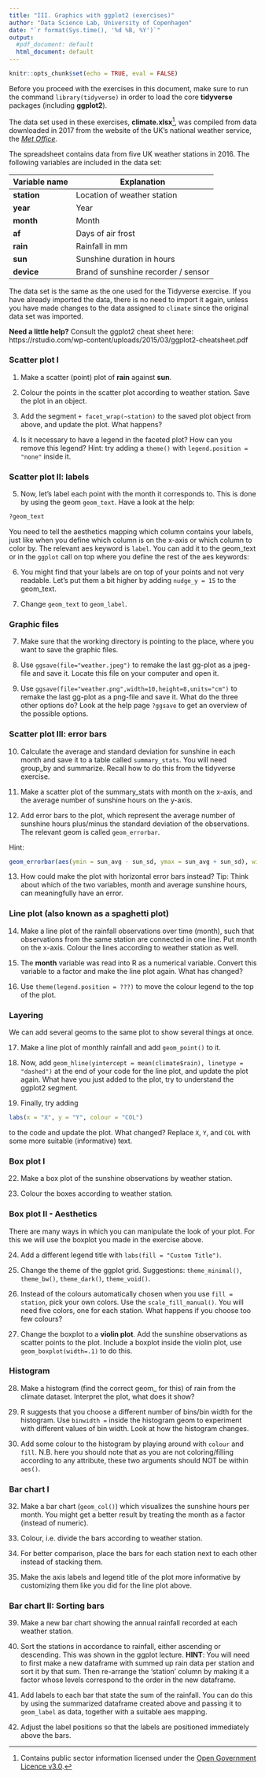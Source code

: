 ```yaml
---
title: "III. Graphics with ggplot2 (exercises)"
author: "Data Science Lab, University of Copenhagen"
date: "`r format(Sys.time(), '%d %B, %Y')`"
output:
  #pdf_document: default
  html_document: default
---
```


```r
knitr::opts_chunk$set(echo = TRUE, eval = FALSE)
```


Before you proceed with the exercises in this document, make sure to run the command `library(tidyverse)` in order to load the core **tidyverse** packages (including **ggplot2**).

The data set used in these exercises, **climate.xlsx**^[Contains public sector information licensed under the [Open Government Licence v3.0](http://www.nationalarchives.gov.uk/doc/open-government-licence/version/3/).], was compiled from data downloaded in 2017 from the website of the UK's national weather service, the [*Met Office*](http://www.metoffice.gov.uk/public/weather/climate-historic/).

The spreadsheet contains data from five UK weather stations in 2016. The following variables are included in the data set:

| Variable name | Explanation |
|-|-|
| **station** | Location of weather station | 
| **year** | Year | 
| **month** | Month |
| **af** | Days of air frost |
| **rain** | Rainfall in mm |
| **sun** | Sunshine duration in hours |
| **device** | Brand of sunshine recorder / sensor |

The data set is the same as the one used for the Tidyverse exercise. If you have already imported the data, there is no need to import it again, unless you have made changes to the data assigned to `climate` since the original data set was imported.


**Need a little help?** Consult the ggplot2 cheat sheet here: https://rstudio.com/wp-content/uploads/2015/03/ggplot2-cheatsheet.pdf   

### Scatter plot I
1. Make a scatter (point) plot of **rain** against **sun**.

2. Colour the points in the scatter plot according to weather station. Save the plot in an object.

3. Add the segment `+ facet_wrap(~station)` to the saved plot object from above, and update the plot. What happens?

4. Is it necessary to have a legend in the faceted plot? How can you remove this legend? Hint: try adding a `theme()` with `legend.position = "none"` inside it. 




### Scatter plot II: labels

5. Now, let's label each point with the month it corresponds to. This is done by using the geom `geom_text`. Have a look at the help:

```r
?geom_text
```

You need to tell the aesthetics mapping which column contains your labels, just like when you define which column is on the x-axis or which column to color by. The relevant aes keyword is `label`. You can add it to the geom_text or in the `ggplot` call on top where you define the rest of the aes keywords:


6. You might find that your labels are on top of your points and not very readable. Let's put them a bit higher by adding `nudge_y = 15` to the geom_text.

7. Change `geom_text` to `geom_label`.  



### Graphic files
7. Make sure that the working directory is pointing to the place, where you want to save the graphic files.

8. Use `ggsave(file="weather.jpeg")` to remake the last gg-plot as a jpeg-file and save it. Locate this file on your computer and open it.

9. Use `ggsave(file="weather.png",width=10,height=8,units="cm")` to remake the last gg-plot as a png-file and save it. What do the three other options do? Look at the help page `?ggsave` to get an overview of the possible options. 





### Scatter plot III: error bars

10. Calculate the average and standard deviation for sunshine in each month and save it to a table called `summary_stats`. You will need group_by and summarize. Recall how to do this from the tidyverse exercise.

11. Make a scatter plot of the summary_stats with month on the x-axis, and the average number of sunshine hours on the y-axis.

12. Add error bars to the plot, which represent the average number of sunshine hours plus/minus the standard deviation of the observations. The relevant geom is called `geom_errorbar`.

Hint:
```r
geom_errorbar(aes(ymin = sun_avg - sun_sd, ymax = sun_avg + sun_sd), width = 0.2)
```

13. How could make the plot with horizontal error bars instead? Tip: Think about which of the two variables, month and average sunshine hours, can meaningfully have an error.



### Line plot (also known as a spaghetti plot)

14. Make a line plot of the rainfall observations over time (month), such that observations from the same station are connected in one line. Put month on the x-axis. Colour the lines according to weather station as well.

15. The **month** variable was read into R as a numerical variable. Convert this variable to a factor and make the line plot again. What has changed?
 
16. Use `theme(legend.position = ???)` to move the colour legend to the top of the plot. 





### Layering

We can add several geoms to the same plot to show several things at once.

17. Make a line plot of monthly rainfall and add `geom_point()` to it.

18. Now, add `geom_hline(yintercept = mean(climate$rain), linetype = "dashed")` at the end of your code for the line plot, and update the plot again. What have you just added to the plot, try to understand the ggplot2 segment.

19. Finally, try adding 
```r
labs(x = "X", y = "Y", colour = "COL")
```
to the code and update the plot. What changed? Replace `X`, `Y`, and `COL` with some more suitable (informative) text.






### Box plot I

22. Make a box plot of the sunshine observations by weather station. 

23. Colour the boxes according to weather station. 



### Box plot II - Aesthetics

There are many ways in which you can manipulate the look of your plot. For this we will use the boxplot you made in the exercise above.

24. Add a different legend title with `labs(fill = "Custom Title")`.  

25. Change the theme of the ggplot grid. Suggestions: `theme_minimal()`, `theme_bw()`, `theme_dark()`, `theme_void()`.   

26. Instead of the colours automatically chosen when you use `fill = station`, pick your own colors. Use the `scale_fill_manual()`. 
You will need five colors, one for each station. What happens if you choose too few colours? 

27. Change the boxplot to a **violin plot**.
    Add the sunshine observations as scatter points to the plot. 
    Include a boxplot inside the violin plot, use `geom_boxplot(width=.1)` to do this.


### Histogram

28. Make a histogram (find the correct geom_ for this) of rain from the climate dataset. Interpret the plot, what does it show?

29. R suggests that you choose a different number of bins/bin width for the histogram. Use `binwidth = ` inside the histogram geom to experiment with different values of bin width. Look at how the histogram changes. 

30. Add some colour to the histogram by playing around with `colour` and `fill`. N.B. here you should note that as you are not coloring/filling according to any attribute, these two arguments should NOT be within `aes()`.




### Bar chart I
32. Make a bar chart (`geom_col()`) which visualizes the sunshine hours per month. You might get a better result by treating the month as a factor (instead of numeric). 

33. Colour, i.e. divide the bars according to weather station.

34. For better comparison, place the bars for each station next to each other instead of stacking them.

35. Make the axis labels and legend title of the plot more informative by customizing them like you did for the line plot above.




### Bar chart II: Sorting bars

39. Make a new bar chart showing the annual rainfall recorded at each weather station.

40. Sort the stations in accordance to rainfall, either ascending or descending. This was shown in the ggplot lecture. 
**HINT**: You will need to first make a new dataframe with summed up rain data per station and sort it by that sum. Then re-arrange the 'station' column by making it a factor whose levels correspond to the order in the new dataframe.

41. Add labels to each bar that state the sum of the rainfall. You can do this by using the summarized dataframe created above and passing it to `geom_label` as data, together with a suitable aes mapping.

42. Adjust the label positions so that the labels are positioned immediately above the bars.
